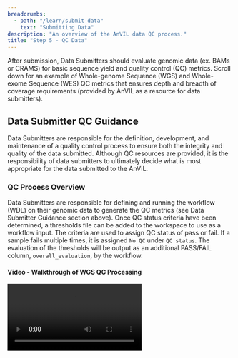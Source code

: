 ```yaml
---
breadcrumbs:
  - path: "/learn/submit-data"
    text: "Submitting Data"
description: "An overview of the AnVIL data QC process."
title: "Step 5 - QC Data"
---
```


<Alert icon={false} severity="info">
    After submission, Data Submitters should evaluate genomic data (ex. BAMs or CRAMS) for basic sequence yield and quality control (QC) metrics. Scroll down for an example of Whole-genome Sequence (WGS) and Whole-exome Sequence (WES) QC metrics that ensures depth and breadth of coverage requirements (provided by AnVIL as a resource for data submitters).
</Alert>

## Data Submitter QC Guidance

Data Submitters are responsible for the definition, development, and maintenance of a quality control process to ensure both the integrity and quality of the data submitted. Although QC resources are provided, it is the responsibility of data submitters to ultimately decide what is most appropriate for the data submitted to the AnVIL.

### QC Process Overview
Data Submitters are responsible for defining and running the workflow (WDL) on their genomic data to generate the QC metrics (see Data Submitter Guidance section above). Once QC status criteria have been determined, a thresholds file can be added to the workspace to use as a workflow input. The criteria are used to assign QC status of pass or fail. If a sample fails multiple times, it is assigned `No QC` under `QC status`.  The evaluation of the thresholds will be output as an additional PASS/FAIL column, `overall_evaluation`, by the workflow.

#### Video - Walkthrough of WGS QC Processing

<Video src="https://www.youtube.com/embed/WLpnoXySuIw" />

### AnVIL QC Recommendations
- Use a **reproducible workflow** definition, e.g., Workflow Definition Language (WDL) or other definition language(s) supported by the AnVIL platform. Additionally, data submitters could define and document an equivalent reproducible process to generate the QC metrics to be evaluated.

- Use a **data dictionary to share the expectations** for metrics collected, values reported or displayed for evaluation, as well as any evaluation criteria to determine a status, e.g., pass/fail/noqc, for the submitted data.

- **Establish the specific metrics and thresholds for determining the pass/fail criteria** on the dataset.

- The **output of the entire QC process should be compatible** with the AnVIL data repository components such as Terra workspace data tables and/or Data Repository to enable importing QC metrics and statuses in the AnVIL workspaces.

## Example QC Resource

AnVIL Data Processing Working Group has created a genomic evaluation tool for whole genome and exome data. **To collect quality control metrics for genome and exome sequencing data, rdata submitters will run the tool - a workflow written in Workflow Description Language - in a sandbox workspace**.

### QC WDL details
- The WDL includes **multiple software packages** (Picard, VerifyBamID2, Samtools flagstat, bamUtil stats, Rx estimation) organized in a single, efficient tool that is compatible with AnVIL.

- The WDL workflow is publicly available via **GitHub** ([https://github.com/genome/qc-analysis-pipeline/tree/master](https://github.com/genome/qc-analysis-pipeline/tree/master)) and **Dockstore** ([https://dockstore.org/organizations/anvil/collections/qcwgs](https://dockstore.org/organizations/anvil/collections/qcwgs)).

- The AnVIL will accept **edits, commits, issues, and pull requests** in **GitHub**.

- Support and guidance are provided by the AnVIL for data submitters on the use of or adaptation of the existing QC workflow resource.

### QC inputs and outputs

- **QC pass/fail status**
The QC pass/fail status is determined by thresholds for several metrics reported by the workflow.

- **Default WGS thresholds**
Default thresholds are included in the following table: [https://github.com/genome/qc-analysis-pipeline/blob/master/threshold_files/anvil_wgs_thresholds.tsv](https://github.com/genome/qc-analysis-pipeline/blob/master/threshold_files/anvil_wgs_thresholds.tsv).

- **Additional QC metrics (can be output with threshold values)**
See [https://github.com/genome/qc-analysis-pipeline/blob/master/docs/thresholds.md](https://github.com/genome/qc-analysis-pipeline/blob/master/docs/thresholds.md).

- **Example (WGS) WDL inputs**
See [https://github.com/genome/qc-analysis-pipeline/blob/master/SingleSampleQc.json](https://github.com/genome/qc-analysis-pipeline/blob/master/SingleSampleQc.json)

- **Example (WES) WDL inputs**
See [https://github.com/genome/qc-analysis-pipeline/blob/master/SingleSampleQc.exome.json](https://github.com/genome/qc-analysis-pipeline/blob/master/SingleSampleQc.exome.json) for an example for exome. Note that currently, there is no publicly available NA12878 WES BAM or CRAM and no default thresholds defined for WES.


### Example QC Metrics
#### QC processing results table

Below are the current output, files, and discrete values generated by the workflow in a `qc_results_sample` data table: [https://github.com/genome/qc-analysis-pipeline/blob/master/docs/outputs.md](https://github.com/genome/qc-analysis-pipeline/blob/master/docs/outputs.md)


| Metric Name                 | Metric Description                  | Pass threshold  | Purpose                    | Source Tool                              |
|:----------------------------|:------------------------------------|:----------------|:---------------------------|:-----------------------------------------|
| `qc_results_sample_id`      | Sample ID                           | NA              | Identify sample            | NA                                       |
| `cram`                      | Cram google path                    | NA              | Locate file                | NA                                       |
| `FREEMIX`                   | FREEMIX                             | < 0.01          | Sample contamination       | VerifyBamID2                             |
| `MEAN_COVERAGE`             | Haploid Coverage                    | ≥ 30            | Coverage depth             | Picard CollectWgs Metrics                |
| `MEDIAN_ABSOLUTE_DEVIATION` | Library insert size mad             | NA              | Batch characteristics      | Picard CollectInsertSize Metrics         |
| `MEDIAN_INSERT_SIZE`        | Library insert size median          | NA              | Batch characteristics      | Picard CollectInsertSize Metrics         |
| `PCT_10X`                   | % coverage at 10X                   | > 0.95          | Coverage breadth           | Picard CollectWgs Metrics                |
| `PCT_20X`                   | % coverage at 20X                   | > 0.90          | Coverage breadth           | Picard CollectWgs Metrics                |
| `PCT_30X`                   | % coverage at 30X                   | NA              | Additional metadata        | Picard CollectWgs Metrics                |
| `PCT_CHIMERAS (PAIR)`       | % Chimeras                          | < 0.05          | Variant detection          | Picard CollectAlignmentSummary Metrics   |
| `Percent_duplication`       | % duplication                       |                 |                            |                                          |
| `Q20_BASES`                 | Total bases with Q20 or higher      | ≥ 86x109        | Sequence quality           | Picard CollectQualityYield Metrics       |
| `qc_status`                 | Reported status at the sample level | Pass/Fail/No QC | Overall quality assessment |                                          |
| `read1_pf_mismatch_rate`    | Read1 base mismatch rate            | < 0.05          | Sequence quality           | Picard Collect Alignment Summary Metrics |
| `read2_pf_mismatch_rate`    | Read2 base mismatch rate            | < 0.05          | Sequence quality           | Picard Collect Alignment Summary Metrics |


### Post QC Processing to AnVIL Workspaces

The output from the QC aggregator is a QC summary results TSV file. Data submitters will pass off the QC summary results file to the AnVIL ingestion team. The AnVIL team will push the QC summary results to the workspaces, which will contain the QC status, including those that fail QC or have no QC. The example below is the QC results table in the 1000 Genomes workspace.

#### Sample QC Results Table

<Figure
  alt="QC Results."
  caption="QC results in a 1000 Genomes workspace"
  src="/consortia/learn/data-submitters/qc-results.png"
/>
